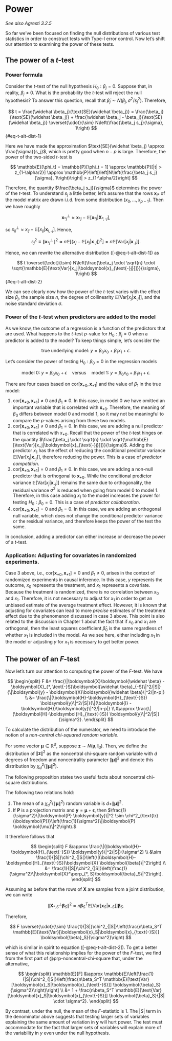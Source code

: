 # Power {#sec-power}

*See also Agresti 3.2.5*

So far we've been focused on finding the null distributions of various test statistics in order to construct tests with Type-I error control. Now let's shift our attention to examining the power of these tests.

## The power of a $t$-test

### Power formula

Consider the $t$-test of the null hypothesis $H_0: \beta_j = 0$. Suppose that, in reality, $\beta_j \neq 0$. What is the probability the $t$-test will reject the null hypothesis? To answer this question, recall that $\widehat \beta_j \sim N(\beta_j, \sigma^2/s_j^2)$. Therefore,

$$
t = \frac{\widehat \beta_j}{\text{SE}(\widehat \beta_j)} = \frac{\beta_j}{\text{SE}(\widehat \beta_j)} + \frac{\widehat \beta_j - \beta_j}{\text{SE}(\widehat \beta_j)} \overset{\cdot}{\sim} N\left(\frac{\beta_j s_j}{\sigma}, 1\right)
$$ {#eq-t-alt-dist-1}

Here we have made the approximation $\text{SE}(\widehat \beta_j) \approx \frac{\sigma}{s_j}$, which is pretty good when $n-p$ is large. Therefore, the power of the two-sided $t$-test is

$$
\mathbb{E}[\phi_t] = \mathbb{P}[\phi_t = 1] \approx \mathbb{P}[|t| > z_{1-\alpha/2}] \approx \mathbb{P}\left[\left|N\left(\frac{\beta_j s_j}{\sigma}, 1\right)\right| > z_{1-\alpha/2}\right]
$$

Therefore, the quantity $\frac{\beta_j s_j}{\sigma}$ determines the power of the $t$-test. To understand $s_j$ a little better, let's assume that the rows $\boldsymbol{x}_{i*}$ of the model matrix are drawn i.i.d. from some distribution $(x_0, \dots, x_{p-1})$. Then we have roughly

$$
\boldsymbol{x}_{*j}^\perp \approx \boldsymbol{x}_{*j} - \mathbb{E}[\boldsymbol{x}_{*j}|\boldsymbol{X}_{*, \text{-}j}],
$$

so $x_{ij}^\perp \approx x_{ij} - \mathbb{E}[x_{ij}|\boldsymbol{x}_{i,\text{-}j}]$. Hence,

$$
s_j^2 \equiv \|\boldsymbol{x}_{*j}^\perp\|^2 \approx n\mathbb{E}[(x_j-\mathbb{E}[x_j|\boldsymbol{x}_{\text{-}j}])^2] = n\mathbb{E}[\text{Var}[x_j|\boldsymbol{x}_{\text{-}j}]].
$$

Hence, we can rewrite the alternative distribution ([-@eq-t-alt-dist-1]) as

$$
t \overset{\cdot}{\sim} N\left(\frac{\beta_j \cdot \sqrt{n} \cdot \sqrt{\mathbb{E}[\text{Var}[x_j|\boldsymbol{x}_{\text{-}j}]]}}{\sigma}, 1\right)
$$ {#eq-t-alt-dist-2}

We can see clearly now how the power of the $t$-test varies with the effect size $\beta_j$, the sample size $n$, the degree of collinearity $\mathbb{E}[\text{Var}[x_j|\boldsymbol{x}_{\text{-}j}]]$, and the noise standard deviation $\sigma$.

### Power of the $t$-test when predictors are added to the model

As we know, the outcome of a regression is a function of the predictors that are used. What happens to the $t$-test $p$-value for $H_0: \beta_j = 0$ when a predictor is added to the model? To keep things simple, let's consider the

$$
\text{true underlying model:}\ y = \beta_0 x_0 + \beta_1 x_1 + \epsilon.
$$

Let's consider the power of testing $H_0: \beta_0 = 0$ in the regression models

$$
\text{model 0:}\ y = \beta_0 x_0 + \epsilon \quad \text{versus} \quad \text{model 1:}\ y = \beta_0 x_0 + \beta_1 x_1 + \epsilon.
$$

There are four cases based on $\text{cor}[\boldsymbol{x}_{*0}, \boldsymbol{x}_{*1}]$ and the value of $\beta_1$ in the true model:

1. $\text{cor}[\boldsymbol{x}_{*0}, \boldsymbol{x}_{*1}] \neq 0$ and $\beta_1 \neq 0$. In this case, in model 0 we have omitted an important variable that is correlated with $\boldsymbol{x}_{*0}$. Therefore, the meaning of $\beta_0$ differs between model 0 and model 1, so it may not be meaningful to compare the $p$-values arising from these two models.
2. $\text{cor}[\boldsymbol{x}_{*0}, \boldsymbol{x}_{*1}] \neq 0$ and $\beta_1 = 0$. In this case, we are adding a null predictor that is correlated with $x_{*0}$. Recall that the power of the $t$-test hinges on the quantity $\frac{\beta_j \cdot \sqrt{n} \cdot \sqrt{\mathbb{E}[\text{Var}[x_j|\boldsymbol{x}_{\text{-}j}]]}}{\sigma}$. Adding the predictor $x_1$ has the effect of reducing the conditional predictor variance $\mathbb{E}[\text{Var}[x_j|\boldsymbol{x}_{\text{-}j}]]$, therefore reducing the power. This is a case of *predictor competition*.
3. $\text{cor}[\boldsymbol{x}_{*0}, \boldsymbol{x}_{*1}] = 0$ and $\beta_1 \neq 0$. In this case, we are adding a non-null predictor that is orthogonal to $\boldsymbol{x}_{*0}$. While the conditional predictor variance $\mathbb{E}[\text{Var}[x_j|\boldsymbol{x}_{\text{-}j}]]$ remains the same due to orthogonality, the residual variance $\sigma^2$ is reduced when going from model 0 to model 1.\footnote{If $\beta_1$ is small enough, then the unbiased estimate of the residual variance may actually increase due to a reduction in the residual degrees of freedom in the denominator.} Therefore, in this case adding $x_1$ to the model increases the power for testing $H_0: \beta_0 = 0$. This is a case of *predictor collaboration*.
4. $\text{cor}[\boldsymbol{x}_{*0}, \boldsymbol{x}_{*1}] = 0$ and $\beta_1 = 0$. In this case, we are adding an orthogonal null variable, which does not change the conditional predictor variance or the residual variance, and therefore keeps the power of the test the same.

In conclusion, adding a predictor can either increase or decrease the power of a $t$-test.

### Application: Adjusting for covariates in randomized experiments. 

Case 3 above, i.e., $\text{cor}[\boldsymbol{x}_{*0}, \boldsymbol{x}_{*1}] = 0$ and $\beta_1 \neq 0$, arises in the context of randomized experiments in causal inference. In this case, $y$ represents the outcome, $x_0$ represents the treatment, and $x_1$ represents a covariate. Because the treatment is randomized, there is no correlation between $x_0$ and $x_1$. Therefore, it is not necessary to adjust for $x_1$ in order to get an unbiased estimate of the average treatment effect. However, it is known that adjusting for covariates can lead to more *precise* estimates of the treatment effect due to the phenomenon discussed in case 3 above. This point is also related to the discussion in Chapter 1 about the fact that if $x_0$ and $x_1$ are orthogonal, then the least squares coefficient $\widehat \beta_0$ is the same regardless of whether $x_1$ is included in the model. As we see here, either including $x_1$ in the model or adjusting $y$ for $x_1$ is necessary to get better power.

## The power of an $F$-test

Now let's turn our attention to computing the power of the $F$-test. We have

$$
\begin{split}
F &= \frac{\|\boldsymbol{X}\boldsymbol{\widehat \beta} - \boldsymbol{X}_{*, \text{-}S}\boldsymbol{\widehat \beta}_{-S}\|^2/|S|}{\|\boldsymbol{y} - \boldsymbol{X}\boldsymbol{\widehat \beta}\|^2/|n-p|} \\
&= \frac{\|(\boldsymbol{H}-\boldsymbol{H}_{\text{-}S}) \boldsymbol{y}\|^2/|S|}{\|(\boldsymbol{I} - \boldsymbol{H})\boldsymbol{y}\|^2/|n-p|} \\
&\approx \frac{\|(\boldsymbol{H}-\boldsymbol{H}_{\text{-}S}) \boldsymbol{y}\|^2/|S|}{\sigma^2}.
\end{split}
$$

To calculate the distribution of the numerator, we need to introduce the notion of a *non-central chi-squared random variable*.

::: {#def-noncentral-chi-square}
For some vector $\boldsymbol{\mu} \in \mathbb{R}^d$, suppose $\boldsymbol{z} \sim N(\boldsymbol{\mu}, \boldsymbol{I}_d)$. Then, we define the distribution of $\|\boldsymbol{z}\|^2$ as the noncentral chi-square random variable with $d$ degrees of freedom and noncentrality parameter $\|\boldsymbol{\mu}\|^2$ and denote this distribution by $\chi^2_d(\|\boldsymbol{\mu}\|^2)$.
:::

The following proposition states two useful facts about noncentral chi-square distributions.

::: {#prp-noncentral-chi-square}
The following two relations hold:

1. The mean of a $\chi^2_d(\|\boldsymbol{\mu}\|^2)$ random variable is $d + \|\boldsymbol{\mu}\|^2$.
2. If $\boldsymbol{P}$ is a projection matrix and $\boldsymbol{y} = \boldsymbol{\mu} + \boldsymbol{\epsilon}$, then $\frac{1}{\sigma^2}\|\boldsymbol{P} \boldsymbol{y}\|^2 \sim \chi^2_{\text{tr}(\boldsymbol{P})}\left(\frac{1}{\sigma^2}\|\boldsymbol{P} \boldsymbol{\mu}\|^2\right).$
:::

It therefore follows that

$$
\begin{split}
F &\approx \frac{\|(\boldsymbol{H}-\boldsymbol{H}_{\text{-}S}) \boldsymbol{y}\|^2/|S|}{\sigma^2} \\
&\sim \frac{1}{|S|}\chi^2_{|S|}\left(\|(\boldsymbol{H}-\boldsymbol{H}_{\text{-}S})\boldsymbol{X} \boldsymbol{\beta}\|^2\right) \\
&= \frac{1}{|S|}\chi^2_{|S|}\left(\frac{1}{\sigma^2}\|\boldsymbol{X}^\perp_{*, S}\boldsymbol{\beta}_S\|^2\right).
\end{split}
$$

Assuming as before that the rows of $\boldsymbol{X}$ are samples from a joint distribution, we can write

$$
\|\boldsymbol{X}^\perp_{*, S}\boldsymbol{\beta}_S\|^2 \approx n\boldsymbol{\beta}_S^T \mathbb{E}[\text{Var}[\boldsymbol{x}_S|\boldsymbol{x}_{\text{-}S}]] \boldsymbol{\beta}_S.
$$

Therefore,

$$
F \overset{\cdot}{\sim} \frac{1}{|S|}\chi^2_{|S|}\left(\frac{n\beta_S^T \mathbb{E}[\text{Var}[\boldsymbol{x}_S|\boldsymbol{x}_{\text{-}S}]] \boldsymbol{\beta}_S}{\sigma^2}\right)
$$

which is similar in spirit to equation ([-@eq-t-alt-dist-2]). To get a better sense of what this relationship implies for the power of the $F$-test, we find from the first part of @prp-noncentral-chi-square that, under the alternative,

$$
\begin{split}
\mathbb{E}[F] &\approx \mathbb{E}\left[\frac{1}{|S|}\chi^2_{|S|}\left(\frac{n\beta_S^T \mathbb{E}[\text{Var}[\boldsymbol{x}_S|\boldsymbol{x}_{\text{-}S}]] \boldsymbol{\beta}_S}{\sigma^2}\right)\right] \\
&= 1 + \frac{n\beta_S^T \mathbb{E}[\text{Var}[\boldsymbol{x}_S|\boldsymbol{x}_{\text{-}S}]] \boldsymbol{\beta}_S}{|S| \cdot \sigma^2}.
\end{split}
$$

By contrast, under the null, the mean of the $F$-statistic is 1. The $|S|$ term in the denominator above suggests that testing larger sets of variables explaining the same amount of variation in $\boldsymbol{y}$ will hurt power. The test must accommodate for the fact that larger sets of variables will explain more of the variability in $y$ even under the null hypothesis.

